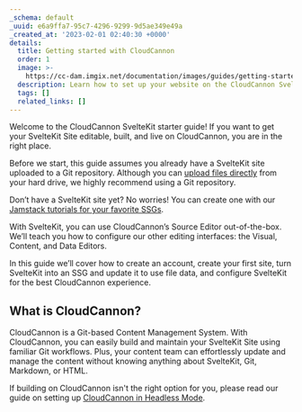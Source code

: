 ```yaml
---
_schema: default
_uuid: e6a9ffa7-95c7-4296-9299-9d5ae349e49a
_created_at: '2023-02-01 02:40:30 +0000'
details:
  title: Getting started with CloudCannon
  order: 1
  image: >-
    https://cc-dam.imgix.net/documentation/images/guides/getting-started/guide-thumbnails/CloudCannon-Getting-Started-Thumbnail-SvelteKit.png
  description: Learn how to set up your website on the CloudCannon SvelteKit CMS.
  tags: []
  related_links: []
---
```

Welcome to the CloudCannon SvelteKit starter guide! If you want to get your SvelteKit Site editable, built, and live on CloudCannon, you are in the right place.

Before we start, this guide assumes you already have a SvelteKit site uploaded to a Git repository. Although you can <a target="_blank" rel="noopener" href="https://cloudcannon.com/documentation/developer-articles/create-a-site-with-direct-upload/">upload files directly</a> from your hard drive, we highly recommend using a Git repository.

Don’t have a SvelteKit site yet? No worries! You can create one with our <a target="_blank" rel="noopener" href="https://cloudcannon.com/tutorials/">Jamstack tutorials for your favorite SSGs</a>.

With SvelteKit, you can use CloudCannon’s Source Editor out-of-the-box. We’ll teach you how to configure our other editing interfaces: the Visual, Content, and Data Editors.

In this guide we’ll cover how to create an account, create your first site, turn SvelteKit into an SSG and update it to use file data, and configure SvelteKit for the best CloudCannon experience.

## What is CloudCannon?

CloudCannon is a Git-based Content Management System. With CloudCannon, you can easily build and maintain your SvelteKit Site using familiar Git workflows. Plus, your content team can effortlessly update and manage the content without knowing anything about SvelteKit, Git, Markdown, or HTML.

If building on CloudCannon isn't the right option for you, please read our guide on setting up [CloudCannon in Headless Mode](/documentation/guides/headless-starter-guide/).
